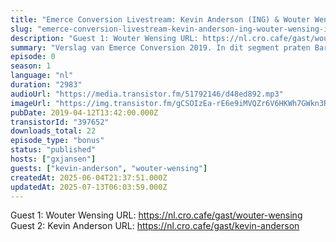 ```yaml
---
title: "Emerce Conversion Livestream: Kevin Anderson (ING) & Wouter Wensing (ISM eCompany)"
slug: "emerce-conversion-livestream-kevin-anderson-ing-wouter-wensing-ism-ecompany"
description: "Guest 1: Wouter Wensing URL: https://nl.cro.cafe/gast/wouter-wensing\nGuest 2: Kevin Anderson URL: https://nl.cro.cafe/gast/kevin-anderson"
summary: "Verslag van Emerce Conversion 2019. In dit segment praten Bart van der Meer en Guido met Wouter Wensing van ISM eCompany en Kevin Anderson van ING."
episode: 0
season: 1
language: "nl"
duration: "2983"
audioUrl: "https://media.transistor.fm/51792146/d48ed892.mp3"
imageUrl: "https://img.transistor.fm/gCSOIzEa-rE6e9iMVQZr6V6HKWh7GWkn3ReyLYCdfjI/rs:fill:3000:3000:1/q:60/aHR0cHM6Ly9pbWct/dXBsb2FkLXByb2R1/Y3Rpb24udHJhbnNp/c3Rvci5mbS9lcGlz/b2RlLzM5NzY1Mi8x/NjA1MDQxMDA2LWFy/dHdvcmsuanBn.webp"
pubDate: 2019-04-12T13:42:00.000Z
transistorId: "397652"
downloads_total: 22
episode_type: "bonus"
status: "published"
hosts: ["gxjansen"]
guests: ["kevin-anderson", "wouter-wensing"]
createdAt: 2025-06-04T21:37:51.000Z
updatedAt: 2025-07-13T06:03:59.000Z
---
```


Guest 1: Wouter Wensing URL: https://nl.cro.cafe/gast/wouter-wensing
Guest 2: Kevin Anderson URL: https://nl.cro.cafe/gast/kevin-anderson
